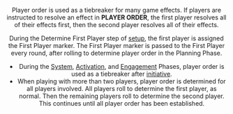 <Header title="player order" />

Player order is used as a tiebreaker for many game effects. If
players are instructed to resolve an effect in **PLAYER ORDER**,
the first player resolves all of their effects first, then the
second player resolves all of their effects.

<ImgCenter alt="First Player Marker" src="/images/First_Player_Marker.webp" />
<TextCenter text="First Player Marker" />

During the Determine First Player step of [setup](/article/Setup), the first
player is assigned the First Player marker. The First Player
marker is passed to the First Player every round, after rolling to determine
player order in the Planning Phase.

- During the [System](/article/System_Phase), [Activation](/article/Activation_Phase), and [Engagement](/article/Engagement_Phase) Phases, player order is
  used as a tiebreaker after [initiative](/article/Initiative).
- When playing with more than two players, player order is determined
  for all players involved. All players roll to determine the first player, as
  normal. Then the remaining players roll to determine the second player.
  This continues until all player order has been established.

